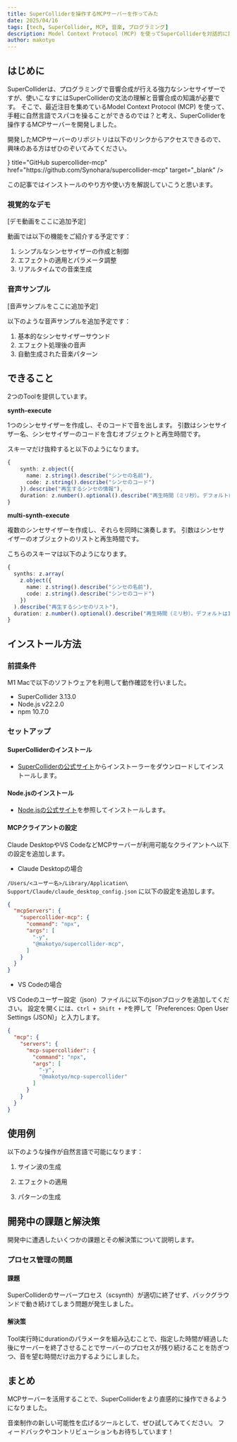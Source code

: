 ```yaml
---
title: SuperColliderを操作するMCPサーバーを作ってみた
date: 2025/04/16
tags: [tech, SuperCollider, MCP, 音楽, プログラミング]
description: Model Context Protocol (MCP) を使ってSuperColliderを対話的に操作できるサーバーを開発しました。
author: makotyo
---
```


## はじめに


SuperColliderは、プログラミングで音響合成が行える強力なシンセサイザーですが、使いこなすにはSuperColliderの文法の理解と音響合成の知識が必要です。
そこで、最近注目を集めているModel Context Protocol (MCP) を使って、手軽に自然言語でスパコを操ることができるのでは？と考え、SuperColliderを操作するMCPサーバーを開発しました。



開発したMCPサーバーのリポジトリは以下のリンクからアクセスできるので、興味のある方はぜひのぞいてみてください。

<Cards>
  <Cards.Card
    icon={<FaGithub />}
    title="GitHub supercollider-mcp"
    href="https://github.com/Synohara/supercollider-mcp"
    target="_blank"
  />
</Cards>

この記事ではインストールのやり方や使い方を解説していこうと思います。


### 視覚的なデモ
[デモ動画をここに追加予定]

動画では以下の機能をご紹介する予定です：
1. シンプルなシンセサイザーの作成と制御
2. エフェクトの適用とパラメータ調整
3. リアルタイムでの音楽生成

### 音声サンプル
[音声サンプルをここに追加予定]

以下のような音声サンプルを追加予定です：
1. 基本的なシンセサイザーサウンド
2. エフェクト処理後の音声
3. 自動生成された音楽パターン

## できること

2つのToolを提供しています。

**synth-execute**

1つのシンセサイザーを作成し、そのコードで音を出します。
引数はシンセサイザー名、シンセサイザーのコードを含むオブジェクトと再生時間です。

スキーマだけ抜粋すると以下のようになります。

```typescript
{
    synth: z.object({
      name: z.string().describe("シンセの名前"),
      code: z.string().describe("シンセのコード")
    }).describe("再生するシンセの情報"),
    duration: z.number().optional().describe("再生時間（ミリ秒）。デフォルトは5000（5秒）")
}
```

**multi-synth-execute**

複数のシンセサイザーを作成し、それらを同時に演奏します。
引数はシンセサイザーのオブジェクトのリストと再生時間です。

こちらのスキーマは以下のようになります。

```typescript
{
  synths: z.array(
    z.object({
      name: z.string().describe("シンセの名前"),
      code: z.string().describe("シンセのコード")
    })
  ).describe("再生するシンセのリスト"),
  duration: z.number().optional().describe("再生時間（ミリ秒）。デフォルトは10000（10秒）")
}
```



## インストール方法

### 前提条件

M1 Macで以下のソフトウェアを利用して動作確認を行いました。

- SuperCollider 3.13.0
- Node.js v22.2.0
- npm 10.7.0


### セットアップ

#### SuperColliderのインストール

- [SuperColliderの公式サイト](https://supercollider.github.io/download)からインストーラーをダウンロードしてインストールします。

#### Node.jsのインストール

- [Node.jsの公式サイト](https://nodejs.org/ja/download)を参照してインストールします。

#### MCPクライアントの設定

Claude DesktopやVS CodeなどMCPサーバーが利用可能なクライアントへ以下の設定を追加します。


- Claude Desktopの場合

`/Users/<ユーザー名>/Library/Application\ Support/Claude/claude_desktop_config.json` に以下の設定を追加します。

```json
{
  "mcpServers": {
    "supercollider-mcp": {
      "command": "npx",
      "args": [
        "-y",
        "@makotyo/supercollider-mcp",
      ]
    }
  }
}
```

- VS Codeの場合

VS Codeのユーザー設定（json）ファイルに以下のjsonブロックを追加してください。
設定を開くには、`Ctrl + Shift + P`を押して「Preferences: Open User Settings (JSON)」と入力します。

```json
{
  "mcp": {
    "servers": {
      "mcp-supercollider": {
        "command": "npx",
        "args": [
          "-y",
          "@makotyo/mcp-supercollider"
        ]
      }
    }
  }
}
```

## 使用例

以下のような操作が自然言語で可能になります：


1. サイン波の生成

<ChatBubble 
  content="サイン波を出してください"
  isUser={true}
/>

2. エフェクトの適用

<ChatBubble 
  content="現在の音にリバーブを追加して、ディレイタイムを2秒に設定してください"
  isUser={true}
/>


3. パターンの生成

<ChatBubble 
  content="BPM120でシンプルなドラムパターンを生成してください"
  isUser={true}
/>


## 開発中の課題と解決策

開発中に遭遇したいくつかの課題とその解決策について説明します。

### プロセス管理の問題

#### 課題
SuperColliderのサーバープロセス（scsynth）が適切に終了せず、バックグラウンドで動き続けてしまう問題が発生しました。

#### 解決策

Tool実行時にdurationのパラメータを組み込むことで、指定した時間が経過した後にサーバーを終了させることでサーバーのプロセスが残り続けることを防ぎつつ、音を望む時間だけ出力するようにしました。


## まとめ

MCPサーバーを活用することで、SuperColliderをより直感的に操作できるようになりました。

音楽制作の新しい可能性を広げるツールとして、ぜひ試してみてください。
フィードバックやコントリビューションもお待ちしています！

